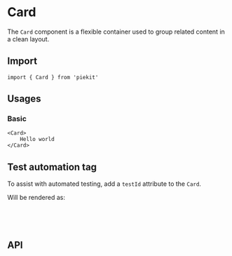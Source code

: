 
<Meta of={CardStories} />

# Card

The `Card` component is a flexible container used to group related content in a clean layout.

## Import

```tsx
import { Card } from 'piekit'
```

## Usages

### Basic

<Canvas
    of={CardStories.Basic}
    sourceState='none' />

```tsx
<Card>
    Hello world
</Card>
```

## Test automation tag

To assist with automated testing, add a `testId` attribute to the `Card`.

<Canvas of={CardStories.Basic} />

Will be rendered as:

```html
<div data-testid="ta-card">
    content
</div>
```

## API

<ArgTypes />
